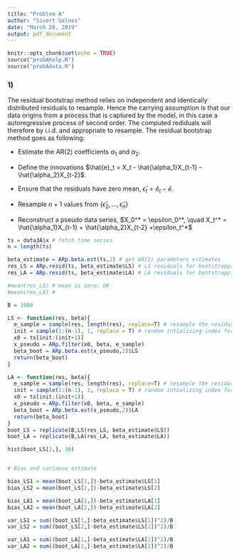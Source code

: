 ```yaml
---
title: "Problem A"
author: "Sivert Selnes"
date: "March 28, 2019"
output: pdf_document
---
```


```r
knitr::opts_chunk$set(echo = TRUE)
source("probAhelp.R")
source("probAdata.R")
```


### 1)
The residual bootstrap method relies on independent and identically distributed residuals to resample. Hence the carrying assumption is that our data origins from a process that is captured by the model, in this case a autoregressive process of second order. The computed rediduals will therefore by i.i.d. and appropriate to resample. The residual bootstrap method goes as following:

* Estimate the AR(2) coefficients $\alpha_1$ and $\alpha_2$.

* Define the innovations $\hat{e}_t = X_t - \hat{\alpha_1}X_{t-1} - \hat{\alpha_2}X_{t-2}$.

* Ensure that the residuals have zero mean, $\hat{\epsilon}_t = \hat{e}_t - \bar{e}$.

* Resample $n+1$ values from $\{\hat{\epsilon}_2, ..., \hat{\epsilon}_n \}$

* Reconstruct a pseudo data series, $X_0^* = \epsilon_0^*, \quad X_t^* = \hat{\alpha_1}X_{t-1} + \hat{\alpha_2}X_{t-2} +\epsilon_t^*$


```r
ts = data3A$x # fetch time series
n = length(ts)

beta_estimate = ARp.beta.est(ts,2) # get AR(2) parameters estimates
res_LS = ARp.resid(ts, beta_estimate$LS) # LS residuals for bootstrapping
res_LA = ARp.resid(ts, beta_estimate$LA) # LA residuals for bootstrapping

#mean(res_LS) # mean is zero; OK
#mean(res_LA) # 

B = 1500

LS <- function(res, beta){
  e_sample = sample(res, length(res), replace=T) # resample the residuals
  init = sample(1:(n-1), 1, replace = T) # random intializing index for filtering
  x0 = ts[init:(init+1)]
  x_pseudo = ARp.filter(x0, beta, e_sample)
  beta_boot = ARp.beta.est(x_pseudo,2)$LS
  return(beta_boot)
}

LA <- function(res, beta){
  e_sample = sample(res, length(res), replace=T) # resample the residuals
  init = sample(1:(n-1), 1, replace = T) # random intializing index for filtering
  x0 = ts[init:(init+1)]
  x_pseudo = ARp.filter(x0, beta, e_sample)
  beta_boot = ARp.beta.est(x_pseudo,2)$LA
  return(beta_boot)
}
boot_LS = replicate(B,LS(res_LS, beta_estimate$LS))
boot_LA = replicate(B,LA(res_LA, beta_estimate$LA))

hist(boot_LS[2,], 30)


# Bias and variance estimate

bias_LS1 = mean(boot_LS[1,])-beta_estimate$LS[1]
bias_LS2 = mean(boot_LS[2,])-beta_estimate$LS[2]

bias_LA1 = mean(boot_LA[1,])-beta_estimate$LA[1]
bias_LA2 = mean(boot_LA[2,])-beta_estimate$LA[2]

var_LS1 = sum((boot_LS[1,]-beta_estimate$LS[1])^2)/B
var_LS2 = sum((boot_LS[2,]-beta_estimate$LS[2])^2)/B

var_LA1 = sum((boot_LA[1,]-beta_estimate$LA[1])^2)/B
var_LA2 = sum((boot_LA[2,]-beta_estimate$LA[2])^2)/B

```
















